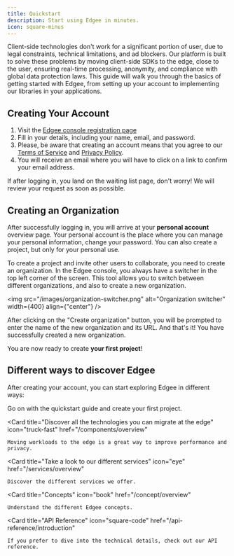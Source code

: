 ```yaml
---
title: Quickstart
description: Start using Edgee in minutes.
icon: square-minus
---
```


Client-side technologies don't work for a significant portion of user, due to legal constraints, technical limitations, and ad blockers.
Our platform is built to solve these problems by moving client-side SDKs to the edge, close to the user,
ensuring real-time processing, anonymity, and compliance with global data protection laws.
This guide will walk you through the basics of getting started with Edgee,
from setting up your account to implementing our libraries in your applications.

## Creating Your Account

1. Visit the [Edgee console registration page](https://console.edgee.cloud/register)
2. Fill in your details, including your name, email, and password.
3. Please, be aware that creating an account means that you agree to our [Terms of Service](https://www.edgee.cloud/assets/pdf/edgee_tou.pdf) and [Privacy Policy](https://www.edgee.cloud/assets/pdf/edgee_privacy_policy.pdf).
4. You will receive an email where you will have to click on a link to confirm your email address.

<Note>
  If after logging in, you land on the waiting list page, don't worry! We will review your request as soon as possible.
</Note>

## Creating an Organization

After successfully logging in, you will arrive at your **personal account** overview page.
Your personal account is the place where you can manage your personal information, change your password. You can also create a project, but only for your personal use.

To create a project and invite other users to collaborate, you need to create an organization.
In the Edgee console, you always have a switcher in the top left corner of the screen.
This tool allows you to switch between different organizations, and also to create a new organization.

<img
  src="/images/organization-switcher.png"
  alt="Organization switcher"
  width={400}
  align={"center"}
/>

After clicking on the "Create organization" button, you will be prompted to enter the name of the new organization and its URL.
And that's it! You have successfully created a new organization.

You are now ready to create **your first project**!



## Different ways to discover Edgee

After creating your account, you can start exploring Edgee in different ways:

<CardGroup>

  <Card
    title="Continue with the Quickstart"
    icon="person-walking-arrow-right"
    href="/getting-started/project-settings">
    Go on with the quickstart guide and create your first project.
  </Card>

  <Card
    title="Discover all the technologies you can migrate at the edge"
    icon="truck-fast"
    href="/components/overview"
  >
    Moving workloads to the edge is a great way to improve performance and privacy.
  </Card>
  
  <Card
    title="Take a look to our different services"
    icon="eye"
    href="/services/overview"
  >
    Discover the different services we offer.
  </Card>
  
  <Card
    title="Concepts"
    icon="book"
    href="/concept/overview"
  >
    Understand the different Edgee concepts.
  </Card>
  
  <Card
    title="API Reference"
    icon="square-code"
    href="/api-reference/introduction"
  >
    If you prefer to dive into the technical details, check out our API reference.
  </Card>
</CardGroup>
